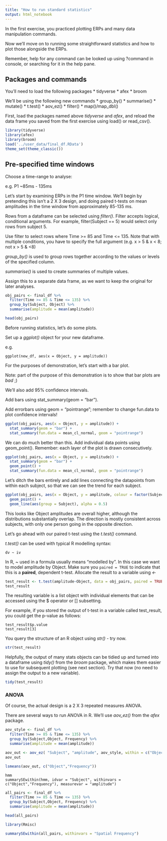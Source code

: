 ```yaml
---
title: "How to run standard statistics"
output: html_notebook
---
```


In the first exercise, you practiced plotting ERPs and many data manipulation commands. 

Now we'll move on to running some straightforward statistics and how to plot those alongside the ERPs.

Remember, help for any command can be looked up using ?command in console, or searching for it in the help pane.

## Packages and commands

You'll need to load the following packages
* tidyverse
* afex
* broom

We'll be using the following new commands
* group_by()
* summarise()
* mutate()
* t.test()
* aov_ez()
* filter()
* map()/map_dbl()

First, load the packages named above *tidyverse* and *afex*, and reload the data frame you saved from the first exercise using load() or read_csv().

```r
library(tidyverse)
library(afex)
library(broom)
load('../user_data/final_df.RData')
theme_set(theme_classic())
```

## Pre-specified time windows

Choose a time-range to analyse: 

e.g. P1 ~85ms - 135ms

Let's start by examining ERPs in the P1 time window. We'll begin by pretending this isn't a 2 X 3 design, and doing paired t-tests on mean amplitudes in the time window from approximately 85-135 ms. 

Rows from a dataframe can be selected using *filter()*. Filter accepts logical, conditional arguments. For example, filter(Subject == 5) would select only rows from subject 5.

Use filter to select rows where Time >= 85 and Time <= 135. Note that with multiple conditions, you have to specify the full argument (e.g. x > 5 & x < 8; not x > 5 & <8)

*group_by()* is used to group rows together according to the values or levels of the specified column. 

*summarise()* is used to create summaries of multiple values. 

Assign this to a separate data frame, as we want to keep the original for later analyses.

```r
obj_pairs <- final_df %>%
  filter(Time >= 85 & Time <= 135) %>%
  group_by(Subject, Object) %>%
  summarise(amplitude = mean(amplitude))

head(obj_pairs)
```

Before running statistics, let's do some plots.

Set up a *ggplot()* object for your new dataframe.

e.g.
```
ggplot(new_df, aes(x = Object, y = amplitude))
```
For the purposes of demonstration, let's start with a bar plot. 

Note: part of the purpose of this demonstration is to show that bar plots are *bad* ;)

We'll also add 95% confidence intervals.

Add bars using stat_summary(geom = "bar").

Add errorbars using geom = "pointrange"; remember to change fun.data to plot confidence intervals!

```r
ggplot(obj_pairs, aes(x = Object, y = amplitude)) +
  stat_summary(geom = "bar") + 
  stat_summary(fun.data = mean_cl_normal, geom = "pointrange")
```

We can do much better than this. Add individual data points using geom_point(). Remember: each layer of the plot is drawn consecutively.

```r
ggplot(obj_pairs, aes(x = Object, y = amplitude)) +
  stat_summary(geom = "bar") +
  geom_point() + 
  stat_summary(fun.data = mean_cl_normal, geom = "pointrange")
```

Let's ditch the bars entirely and add lines connecting the datapoints from within each subject, so that we can see the trend for each subject.

```r
ggplot(obj_pairs, aes(x = Object, y = amplitude, colour = factor(Subject))) +
  geom_point() + 
  geom_line(aes(group = Subject), alpha = 0.5) 
```

This looks like Object amplitudes are overall higher, although the distributions substantially overlap. The direction is mostly consistent across subjects, with only one person going in the opposite direction.

Let's go ahead with our paired t-test using the *t.test()* command.

*t.test()* can be used with typical R modelling syntax:

```
dv ~ iv
```

In R, ~ used in a formula usually means "modelled by". In this case we want to model amplitude by Object. Make sure you  ```paired = TRUE``` to indicate that this is a **paired**, dependent t-test. Allocate the result to a variable using *<-*

```r
test_result <- t.test(amplitude~Object, data = obj_pairs, paired = TRUE)
test_result
```

The resulting variable is a list object with individual elements that can be accessed using the $ operator or [] subsetting. 

For example, if you stored the output of t-test in a variable called test_result, you could get the p-value as follows:

```
test_result$p.value
test_result[3]
```

You query the structure of an R object using *str()* - try now.

```r
str(test_result)
```

Helpfully, the output of many stats objects can be tidied up and turned into a dataframe using *tidy()* from the *broom* package, which makes them easier to use for subsequent plotting (see next section). Try that now (no need to assign the output to a new variable).

```r
tidy(test_result)
```

### ANOVA

Of course, the actual design is a 2 X 3 repeated measures ANOVA. 

There are several ways to run ANOVA in R. We'll use *aov_ez()* from the *afex* package.

```r
aov_style <- final_df %>%
  filter(Time >= 85 & Time <= 135) %>%
  group_by(Subject,Object, Frequency) %>%
  summarise(amplitude = mean(amplitude)) 

aov_out <- aov_ez( "Subject", "amplitude", aov_style, within = c("Object", "Frequency"))
aov_out
```

```r
lsmeans(aov_out, c("Object","Frequency"))
```

```
hmm
summarySEwithin(hmm, idvar = "Subject", withinvars = c("Object","Frequency"), measurevar = "amplitude")
```

```r
all_pairs <- final_df %>%
  filter(Time >= 85 & Time <= 135) %>%
  group_by(Subject,Object, Frequency) %>%
  summarise(amplitude = mean(amplitude))

head(all_pairs)

library(Rmisc)

summarySEwithin(all_pairs, withinvars = "Spatial Frequency")

```

